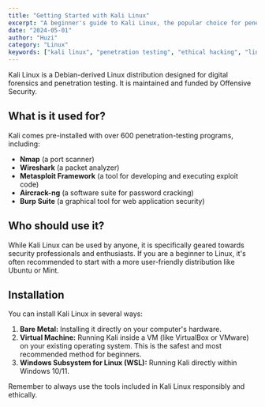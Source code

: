 ```yaml
---
title: "Getting Started with Kali Linux"
excerpt: "A beginner's guide to Kali Linux, the popular choice for penetration testing and ethical hacking."
date: "2024-05-01"
author: "Huzi"
category: "Linux"
keywords: ["kali linux", "penetration testing", "ethical hacking", "linux", "cybersecurity"]
---
```


Kali Linux is a Debian-derived Linux distribution designed for digital forensics and penetration testing. It is maintained and funded by Offensive Security.

## What is it used for?

Kali comes pre-installed with over 600 penetration-testing programs, including:

- **Nmap** (a port scanner)
- **Wireshark** (a packet analyzer)
- **Metasploit Framework** (a tool for developing and executing exploit code)
- **Aircrack-ng** (a software suite for password cracking)
- **Burp Suite** (a graphical tool for web application security)

## Who should use it?

While Kali Linux can be used by anyone, it is specifically geared towards security professionals and enthusiasts. If you are a beginner to Linux, it's often recommended to start with a more user-friendly distribution like Ubuntu or Mint.

## Installation

You can install Kali Linux in several ways:

1.  **Bare Metal:** Installing it directly on your computer's hardware.
2.  **Virtual Machine:** Running Kali inside a VM (like VirtualBox or VMware) on your existing operating system. This is the safest and most recommended method for beginners.
3.  **Windows Subsystem for Linux (WSL):** Running Kali directly within Windows 10/11.

Remember to always use the tools included in Kali Linux responsibly and ethically.